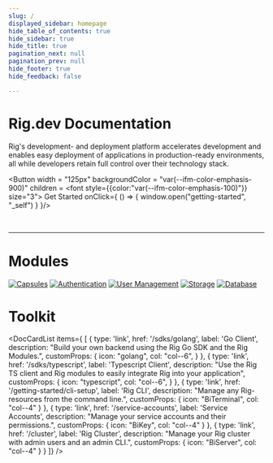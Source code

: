 ```yaml
---
slug: /
displayed_sidebar: homepage
hide_table_of_contents: true
hide_sidebar: true
hide_title: true
pagination_next: null
pagination_prev: null
hide_footer: true
hide_feedback: false

---
```



# Rig.dev Documentation
Rig's development- and deployment platform accelerates development and enables easy deployment of applications in production-ready environments,
all while developers retain full control over their technology stack.


<Button
  width = "125px"
  backgroundColor = "var(--ifm-color-emphasis-900)"
  children = <font style={{color:"var(--ifm-color-emphasis-100)"}} size="3"> Get Started </font>
  onClick={
  () => {
    window.open("getting-started", "_self")
  }
}/>  

<br/>

<hr class="solid" />

# Modules
[![Capsules](/img/banners/capsules-banner.png "Capsules")](/capsules)
[![Authentication](/img/banners/authentication-banner.png "Authentication")](/auth)
[![User Management](/img/banners/users-banner.png "User Management")](/users)
[![Storage](/img/banners/storage-banner.png "Storage")](/storage)
[![Database](/img/banners/database-banner.png "Database")](/database)


# Toolkit
<DocCardList
  items={
  [
    {
      type: 'link',
      href: '/sdks/golang',
      label: 'Go Client',
      description: "Build your own backend using the Rig Go SDK and the Rig Modules.",
      customProps: {
        icon: "golang",
        col: "col--6",
      }
    },
    {
      type: 'link',
      href: '/sdks/typescript',
      label: 'Typescript Client',
      description: "Use the Rig TS client and Rig modules to easily integrate Rig into your application",
      customProps: {
        icon: "typescript",
        col: "col--6",
      }
    },
    {
      type: 'link',
      href: '/getting-started/cli-setup',
      label: 'Rig CLI',
      description: "Manage any Rig-resources from the command line.",
      customProps: {
        icon: "BiTerminal",
        col: "col--4"
      }
    },
    {
      type: 'link',
      href: '/service-accounts',
      label: 'Service Accounts',
      description: "Manage your service accounts and their permissions.",
      customProps: {
        icon: "BiKey",
        col: "col--4"
      }
    },
    {
      type: 'link',
      href: '/cluster',
      label: 'Rig Cluster',
      description: "Manage your Rig cluster with admin users and an admin CLI.",
      customProps: {
        icon: "BiServer",
        col: "col--4"
      }
    }
]} />
